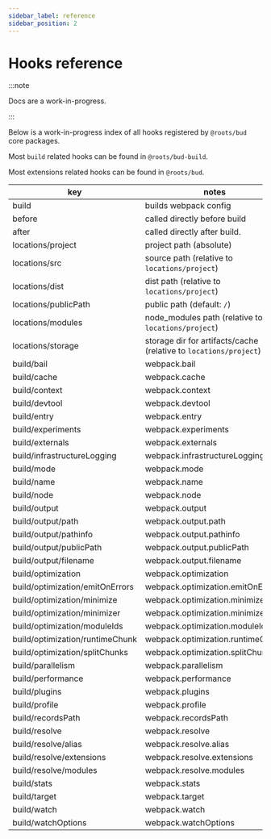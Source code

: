 ```yaml
---
sidebar_label: reference
sidebar_position: 2
---
```


# Hooks reference

:::note

Docs are a work-in-progress.

:::

Below is a work-in-progress index of all hooks registered by `@roots/bud` core packages.

Most `build` related hooks can be found in `@roots/bud-build`.

Most extensions related hooks can be found in `@roots/bud`.

| key                             | notes                                                             |
| ------------------------------- | ----------------------------------------------------------------- |
| build                           | builds webpack config                                             |
| before                          | called directly before build                                      |
| after                           | called directly after build.                                      |
| locations/project               | project path (absolute)                                           |
| locations/src                   | source path (relative to `locations/project`)                     |
| locations/dist                  | dist path (relative to `locations/project`)                       |
| locations/publicPath            | public path (default: `/`)                                        |
| locations/modules               | node_modules path (relative to `locations/project`)               |
| locations/storage               | storage dir for artifacts/cache (relative to `locations/project`) |
| build/bail                      | webpack.bail                                                      |
| build/cache                     | webpack.cache                                                     |
| build/context                   | webpack.context                                                   |
| build/devtool                   | webpack.devtool                                                   |
| build/entry                     | webpack.entry                                                     |
| build/experiments               | webpack.experiments                                               |
| build/externals                 | webpack.externals                                                 |
| build/infrastructureLogging     | webpack.infrastructureLogging                                     |
| build/mode                      | webpack.mode                                                      |
| build/name                      | webpack.name                                                      |
| build/node                      | webpack.node                                                      |
| build/output                    | webpack.output                                                    |
| build/output/path               | webpack.output.path                                               |
| build/output/pathinfo           | webpack.output.pathinfo                                           |
| build/output/publicPath         | webpack.output.publicPath                                         |
| build/output/filename           | webpack.output.filename                                           |
| build/optimization              | webpack.optimization                                              |
| build/optimization/emitOnErrors | webpack.optimization.emitOnErrors                                 |
| build/optimization/minimize     | webpack.optimization.minimize                                     |
| build/optimization/minimizer    | webpack.optimization.minimizer                                    |
| build/optimization/moduleIds    | webpack.optimization.moduleIds                                    |
| build/optimization/runtimeChunk | webpack.optimization.runtimeChunk                                 |
| build/optimization/splitChunks  | webpack.optimization.splitChunks                                  |
| build/parallelism               | webpack.parallelism                                               |
| build/performance               | webpack.performance                                               |
| build/plugins                   | webpack.plugins                                                   |
| build/profile                   | webpack.profile                                                   |
| build/recordsPath               | webpack.recordsPath                                               |
| build/resolve                   | webpack.resolve                                                   |
| build/resolve/alias             | webpack.resolve.alias                                             |
| build/resolve/extensions        | webpack.resolve.extensions                                        |
| build/resolve/modules           | webpack.resolve.modules                                           |
| build/stats                     | webpack.stats                                                     |
| build/target                    | webpack.target                                                    |
| build/watch                     | webpack.watch                                                     |
| build/watchOptions              | webpack.watchOptions                                              |
